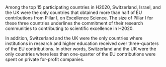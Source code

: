 Among the top 15 participating countries in H2020, Switzerland, Israel, and the UK were the only countries that obtained more than half of EU contributions from Pillar I, on Excellence Science. The size of Pillar I for these three countries underlines the commitment of their research communities to contributing to scientific excellence in H2020.

In addition, Switzerland and the UK were the only countries where institutions in research and higher education received over three-quarters of the EU contributions.  In other words, Switzerland and the UK were the only countries where less than one-quarter of the EU contributions were spent on private for-profit companies.
